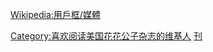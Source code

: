 {{Userbox
  |id=Playboy
  |id-c=#00FFFF
  |info=这个用户喜欢阅读[[美国]]的[[花花公子|花花公子杂志]]。
  |info-c=#E6E6FA
  |border-c=#FFFFFF
}} <includeonly>[[Category:喜欢阅读美国花花公子杂志的维基人]]</includeonly><noinclude>{{Clear}}[[Wikipedia:用戶框/媒體]]
[[Category:媒體用戶框模板|刊]]
</noinclude>